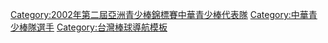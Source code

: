 {{Navbox
|bodyclass=hlist
| name  = 2002年第二屆亞洲青少棒錦標賽中華青少棒代表隊
| title = <span style="color:white;">2002年第二屆亞洲青少棒錦標賽中華青少棒代表隊</span>
| titlestyle = background:navy; color:red;
| groupstyle = background:navy; color:#FFFFFF;
|group1=總教練
|list1= 
*[[黃武雄]]
|group2=教練
|list2= 
*[[張適閔]]
* [[林永森]]
|group3= 投手
|list3= 
*[[林凱倫]]
* [[邱子愷]]
* [[楊先賢]]
* [[陳侃言]]
* [[鄭凱文 (棒球運動員)|鄭凱文]]
* [[廖文揚]]
* [[方景平]]
|group4= 捕手
|list4= 
*[[林育鴻]]
* [[陳建宏]]
|group5= 內野手
|list5= 
*[[石孝榮]]
* [[蔡森夫]]
* [[蔣智賢]]
* [[謝富仲]]
* [[黃佳明]]
|group6= 外野手
|list6= 
*[[陳同霆]]
* [[洪臣宇]]
* [[顏保羅]]
* [[鄭志雄(1988)|鄭志雄]]
}}<includeonly>[[Category:2002年第二屆亞洲青少棒錦標賽中華青少棒代表隊]][[Category:中華青少棒隊選手]]
</includeonly><noinclude>[[Category:台灣棒球導航模板]]</noinclude>